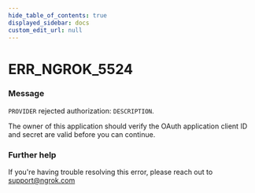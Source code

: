 ```yaml
---
hide_table_of_contents: true
displayed_sidebar: docs
custom_edit_url: null
---
```



# ERR_NGROK_5524

### Message
`PROVIDER` rejected authorization: `DESCRIPTION`.

The owner of this application should verify the OAuth application client ID and secret are valid before you can continue.

### Further help
If you're having trouble resolving this error, please reach out to [support@ngrok.com](mailto:support@ngrok.com?subject=Help%20with%20ERR_NGROK_5524)


<ErrorDetails error='err_ngrok_5524' />
